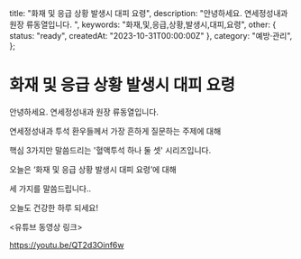   title: "화재 및 응급 상황 발생시 대피 요령",
  description: "안녕하세요. 연세정성내과 원장 류동열입니다. ",
  keywords: "화재,및,응급,상황,발생시,대피,요령",
  other: { status: "ready", createdAt: "2023-10-31T00:00:00Z" },
  category: "예방·관리",
};

# 화재 및 응급 상황 발생시 대피 요령

안녕하세요. 연세정성내과 원장 류동열입니다.

연세정성내과 투석 환우들께서 가장 흔하게 질문하는 주제에 대해

핵심 3가지만 말씀드리는 '혈액투석 하나 둘 셋' 시리즈입니다.

오늘은 ‘화재 및 응급 상황 발생시 대피 요령’에 대해

세 가지를 말씀드립니다..

오늘도 건강한 하루 되세요!

&lt;유튜브 동영상 링크&gt;

https://youtu.be/QT2d3Oinf6w

